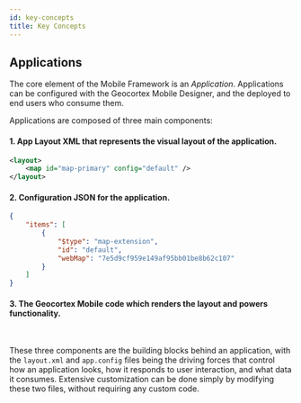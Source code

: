 ```yaml
---
id: key-concepts
title: Key Concepts
---
```



## Applications

The core element of the Mobile Framework is an _Application_. Applications can be configured with the Geocortex Mobile Designer, and the deployed to end users who consume them.

<DesignerCallout />

Applications are composed of three main components:

#### 1. App Layout XML that represents the visual layout of the application.

```xml
<layout>
    <map id="map-primary" config="default" />
</layout>
```

#### 2. Configuration JSON for the application.

```json
{
    "items": [
        {
            "$type": "map-extension",
            "id": "default",
            "webMap": "7e5d9cf959e149af95bb01be8b62c107"
        }
    ]
}
```

#### 3. The Geocortex Mobile code which renders the layout and powers functionality.

<br />

These three components are the building blocks behind an application, with the `layout.xml` and `app.config` files being the driving forces that control how an application looks, how it responds to user interaction, and what data it consumes. Extensive customization can be done simply by modifying these two files, without requiring any custom code.
